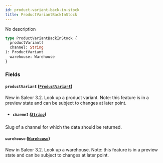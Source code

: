 ```yaml
---
id: product-variant-back-in-stock
title: ProductVariantBackInStock
---
```



No description

```graphql
type ProductVariantBackInStock {
  productVariant(
  channel: String
): ProductVariant
  warehouse: Warehouse
}
```


### Fields

#### `productVariant` ([`ProductVariant`](../../../developer/api-reference/objects/product-variant))

New in Saleor 3.2. Look up a product variant. Note: this feature is in a preview state and can be subject to changes at later point.
- ##### `channel` ([`String`](../../../developer/api-reference/scalars/string))

Slug of a channel for which the data should be returned.


#### `warehouse` ([`Warehouse`](../../../developer/api-reference/objects/warehouse))

New in Saleor 3.2. Look up a warehouse. Note: this feature is in a preview state and can be subject to changes at later point.




